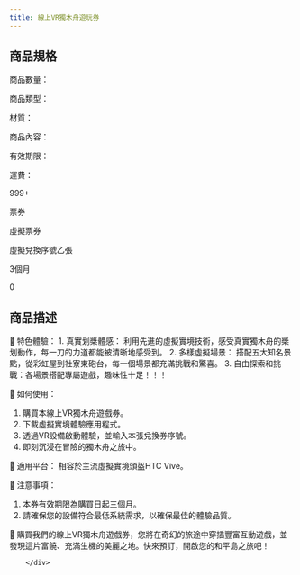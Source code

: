 ```yaml
---
title: 線上VR獨木舟遊玩券
---
```




<ProductDetails plan={2} item={2}/>

## 商品規格
<div className="w-96 h-auto dark:bg-base-100 shadow-xl lg:w-3/4 mt-8 bg-yellow-50 rounded-lg" >
        <div className="card-body">
        <div className="flex flex-row space-x-4">
        <div>
商品數量：

商品類型： 

材質： 

商品內容： 

有效期限： 

運費： 

</div>
<div className=" w-24"/>
<div className="w-1 bg-slate-400 rounded-3xl"/>
<div>
999+

票券

虛擬票券

虛擬兌換序號乙張

3個月

0

</div>
</div>
</div>
</div>

## 商品描述
<div className="w-96 h-auto dark:bg-base-100 shadow-xl lg:w-3/4 mt-8 bg-sky-100" >
        <div className="card-body">
	特色體驗：
1. 真實划槳體感： 利用先進的虛擬實境技術，感受真實獨木舟的槳划動作，每一刀的力道都能被清晰地感受到。
2. 多樣虛擬場景： 搭配五大知名景點，從彩虹屋到社寮東砲台，每一個場景都充滿挑戰和驚喜。
3. 自由探索和挑戰：各場景搭配專屬遊戲，趣味性十足！！！

	如何使用：
1. 購買本線上VR獨木舟遊戲券。
2. 下載虛擬實境體驗應用程式。
3. 透過VR設備啟動體驗，並輸入本張兌換券序號。
4. 即刻沉浸在冒險的獨木舟之旅中。

	適用平台：
相容於主流虛擬實境頭盔HTC Vive。

	注意事項：
1. 本券有效期限為購買日起三個月。
2. 請確保您的設備符合最低系統需求，以確保最佳的體驗品質。

	購買我們的線上VR獨木舟遊戲券，您將在奇幻的旅途中穿插豐富互動遊戲，並發現這片富饒、充滿生機的美麗之地。快來預訂，開啟您的和平島之旅吧！

        </div>
</div >